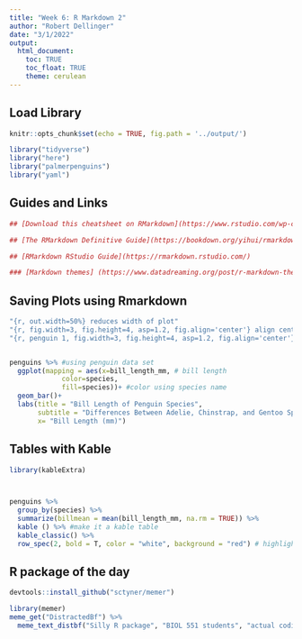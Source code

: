 ```yaml
---
title: "Week 6: R Markdown 2"
author: "Robert Dellinger"
date: "3/1/2022"
output:
  html_document:
    toc: TRUE
    toc_float: TRUE
    theme: cerulean
---
```


## Load Library

```r
knitr::opts_chunk$set(echo = TRUE, fig.path = '../output/')

library("tidyverse")
library("here")
library("palmerpenguins")
library("yaml")

```


## Guides and Links 


```r

## [Download this cheatsheet on RMarkdown](https://www.rstudio.com/wp-content/uploads/2015/02/rmarkdown-cheatsheet.pdf)

## [The RMarkdown Definitive Guide](https://bookdown.org/yihui/rmarkdown/)

## [RMarkdown RStudio Guide](https://rmarkdown.rstudio.com/)

### [Markdown themes] (https://www.datadreaming.org/post/r-markdown-theme-gallery/)
```

## Saving Plots using Rmarkdown 


```r

"{r, out.width=50%} reduces width of plot" 
"{r, fig.width=3, fig.height=4, asp=1.2, fig.align='center'} align center" 
"{r, penguin 1, fig.width=3, fig.height=4, asp=1.2, fig.align='center'} align center" 


penguins %>% #using penguin data set
  ggplot(mapping = aes(x=bill_length_mm, # bill length
             color=species,
             fill=species))+ #color using species name 
  geom_bar()+
  labs(title = "Bill Length of Penguin Species",
       subtitle = "Differences Between Adelie, Chinstrap, and Gentoo Species",
       x= "Bill Length (mm)")

```
## Tables with Kable

```r

library(kableExtra)



penguins %>% 
  group_by(species) %>% 
  summarize(billmean = mean(bill_length_mm, na.rm = TRUE)) %>% 
  kable () %>% #make it a kable table
  kable_classic() %>% 
  row_spec(2, bold = T, color = "white", background = "red") # highlight and table color

```

## R package of the day

```r

devtools::install_github("sctyner/memer")

library(memer)
meme_get("DistractedBf") %>% 
  meme_text_distbf("Silly R package", "BIOL 551 students", "actual coding")


```



